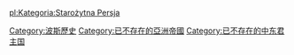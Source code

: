 {{Commonscat|Iran}}

[[Category:波斯歷史|Category:波斯歷史]]
[[Category:已不存在的亞洲帝國|Category:已不存在的亞洲帝國]]
[[Category:已不存在的中东君主国|Category:已不存在的中东君主国]]

[[pl:Kategoria:Starożytna_Persja|pl:Kategoria:Starożytna Persja]]